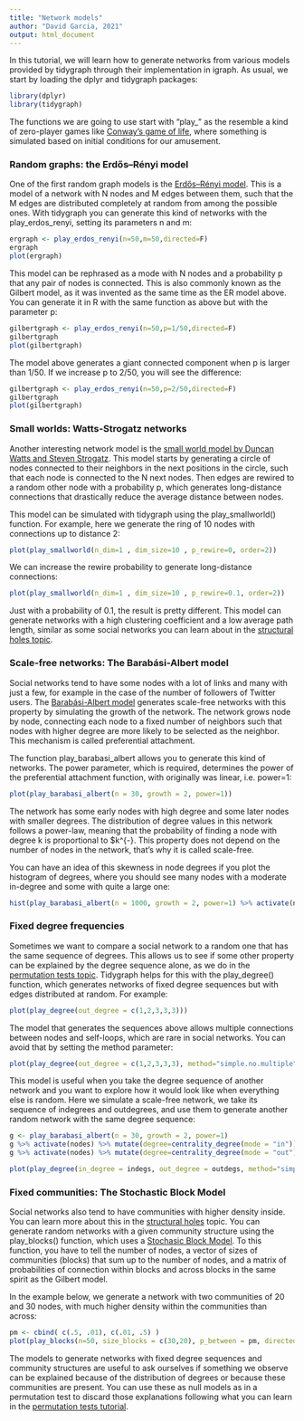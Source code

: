 ```yaml
---
title: "Network models"
author: "David Garcia, 2021"
output: html_document
---
```


In this tutorial, we will learn how to generate networks from various models provided by tidygraph through their implementation in igraph. As usual, we start by loading the dplyr and tidygraph packages:
```r
library(dplyr)
library(tidygraph)
```

The functions we are going to use start with "play_" as the resemble a kind of zero-player games like [Conway's game of life](https://playgameoflife.com/), where something is simulated based on initial conditions for our amusement.

### Random graphs: the Erdős–Rényi model

One of the first random graph models is the [Erdős–Rényi model](https://en.wikipedia.org/wiki/Erd%C5%91s%E2%80%93R%C3%A9nyi_model). This is a model of a network with N nodes and M edges between them, such that the M edges are distributed completely at random from among the possible ones. With tidygraph you can generate this kind of networks with the play_erdos_renyi, setting its parameters n and m:

```r
ergraph <- play_erdos_renyi(n=50,m=50,directed=F)
ergraph
plot(ergraph)
```

This model can be rephrased as a mode with N nodes and a probability p that any pair of nodes is connected. This is also commonly known as the Gilbert model, as it was invented as the same time as the ER model above. You can generate it in R with the same function as above but with the parameter p:
```r
gilbertgraph <- play_erdos_renyi(n=50,p=1/50,directed=F)
gilbertgraph
plot(gilbertgraph)
```

The model above generates a giant connected component when p is larger than 1/50. If we increase p to 2/50, you will see the difference:
```r
gilbertgraph <- play_erdos_renyi(n=50,p=2/50,directed=F)
gilbertgraph
plot(gilbertgraph)
```


### Small worlds: Watts-Strogatz networks

Another interesting network model is the [small world model by Duncan Watts and Steven Strogatz](https://en.wikipedia.org/wiki/Watts%E2%80%93Strogatz_model). This model starts by generating a circle of nodes connected to their neighbors in the next positions in the circle, such that each node is connected to the N next nodes. Then edges are rewired to a random other node with a probability p, which generates long-distance connections that drastically reduce the average distance between nodes.

This model can be simulated with tidygraph using the play_smallworld() function. For example, here we generate the ring of 10 nodes with connections up to distance 2:

```r
plot(play_smallworld(n_dim=1 , dim_size=10 , p_rewire=0, order=2))
```

We can increase the rewire probability to generate long-distance connections:
```r
plot(play_smallworld(n_dim=1 , dim_size=10 , p_rewire=0.1, order=2))
```

Just with a probability of 0.1, the result is pretty different. This model can generate networks with a high clustering coefficient and a low average path length, similar as some social networks you can learn about in the [structural holes topic](https://dgarcia-eu.github.io/SocialDataScience/5_SocialNetworkPhenomena/053_StructuralHoles/StructuralHoles.html).

### Scale-free networks: The Barabási-Albert model

Social networks tend to have some nodes with a lot of links and many with just a few, for example in the case of the number of followers of Twitter users. The [Barabási-Albert model](https://en.wikipedia.org/wiki/Barab%C3%A1si%E2%80%93Albert_model) generates scale-free networks with this property by simulating the growth of the network. The network grows node by node, connecting each node to a fixed number of neighbors such that nodes with higher degree are more likely to be selected as the neighbor. This mechanism is called preferential attachment.

The function play_barabasi_albert allows you to generate this kind of networks. The power parameter, which is required, determines the power of the preferential attachment function, with originally was linear, i.e. power=1:
```r
plot(play_barabasi_albert(n = 30, growth = 2, power=1))
```

The network has some early nodes with high degree and some later nodes with smaller degrees. The distribution of degree values in this network follows a power-law, meaning that the probability of finding a node with degree k is proportional to $k^{-\alpha}. This property does not depend on the number of nodes in the network, that's why it is called scale-free.

You can have an idea of this skewness in node degrees if you plot the histogram of degrees, where you should see many nodes with a moderate in-degree and some with quite a large one:

```r
hist(play_barabasi_albert(n = 1000, growth = 2, power=1) %>% activate(nodes) %>% mutate(degree=centrality_degree(mode = "in")) %>% pull(degree), main="", xlab="degree")
```

### Fixed degree frequencies

Sometimes we want to compare a social network to a random one that has the same sequence of degrees. This allows us to see if some other property can be explained by the degree sequence alone, as we do in the [permutation tests topic](https://dgarcia-eu.github.io/SocialDataScience/5_SocialNetworkPhenomena/056_PermutationTests/PermutationTests). Tidygraph helps for this with the play_degree() function, which generates networks of fixed degree sequences but with edges distributed at random. For example:

```r
plot(play_degree(out_degree = c(1,2,3,3,3)))
```

The model that generates the sequences above allows multiple connections between nodes and self-loops, which are rare in social networks. You can avoid that by setting the method parameter:

```r
plot(play_degree(out_degree = c(1,2,3,3,3), method="simple.no.multiple"))
```


This model is useful when you take the degree sequence of another network and you want to explore how it would look like when everything else is random. Here we simulate a scale-free network, we take its sequence of indegrees and outdegrees, and use them to generate another random network with the same degree sequence:

```r
g <- play_barabasi_albert(n = 30, growth = 2, power=1)
g %>% activate(nodes) %>% mutate(degree=centrality_degree(mode = "in")) %>% pull(degree) -> indegs
g %>% activate(nodes) %>% mutate(degree=centrality_degree(mode = "out")) %>% pull(degree) -> outdegs

plot(play_degree(in_degree = indegs, out_degree = outdegs, method="simple.no.multiple"))
```

### Fixed communities: The Stochastic Block Model

Social networks also tend to have communities with higher density inside. You can learn more about this in the [structural holes](https://dgarcia-eu.github.io/SocialDataScience/5_SocialNetworkPhenomena/053_StructuralHoles/StructuralHoles.html) topic. You can generate random networks with a given community structure using the play_blocks() function, which uses a [Stochasic Block Model](https://en.wikipedia.org/wiki/Stochastic_block_model). To this function, you have to tell the number of nodes, a vector of sizes of communities (blocks) that sum up to the number of nodes, and a matrix of probabilities of connection within blocks and across blocks in the same spirit as the Gilbert model. 

In the example below, we generate a network with two communities of 20 and 30 nodes, with much higher density within the communities than across:

```r
pm <- cbind( c(.5, .01), c(.01, .5) )
plot(play_blocks(n=50, size_blocks = c(30,20), p_between = pm, directed=F))
```

The models to generate networks with fixed degree sequences and community structures are useful to ask ourselves if something we observe can be explained because of the distribution of degrees or because these communities are present. You can use these as null models as in a permutation test to discard those explanations following what you can learn in the [permutation tests tutorial](https://dgarcia-eu.github.io/SocialDataScience/5_SocialNetworkPhenomena/056_PermutationTests/PermutationTests).

